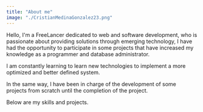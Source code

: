 ```yaml
---
title: "About me"
image: "./CristianMedinaGonzalez23.png"
---
```



Hello, I'm a FreeLancer dedicated to web and software development, who is passionate about providing solutions through emerging technology, I have had the opportunity to participate in some projects that have increased my knowledge as a programmer and database administrator.

I am constantly learning to learn new technologies to implement a more optimized and better defined system.

In the same way, I have been in charge of the development of some projects from scratch until the completion of the project.

Below are my skills and projects.


